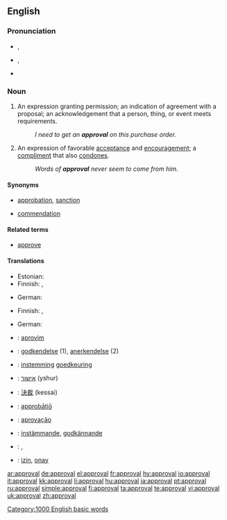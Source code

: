 ==English==

===Pronunciation===
* {{a|UK}} {{IPA|/əˈpɹuːvəl/}}, {{SAMPA|/@"pr\u:v@l/}}
* {{a|US}} {{IPA|/əˈpɹuvəl/}}, {{SAMPA|/@"pr\uv@l/}}
* {{audio|en-us-approval.ogg|Audio (US)}}

===Noun===
{{en-noun}}

# An expression granting permission; an indication of agreement with a proposal; an acknowledgement that a person, thing, or event meets requirements.
#:''I need to get an '''approval''' on this purchase order.''
# An expression of favorable [[acceptance]] and [[encouragement]]; a [[compliment]] that also [[condone]]s.
#:''Words of '''approval''' never seem to come from him.''

====Synonyms====
* {{sense|expression granting permission or indicating agreement}} [[approbation]], [[sanction]]
* {{sense|expression of favorable acceptance and encouragement}} [[commendation]]

====Related terms====
*[[approve]]

====Translations====
{{trans-top|permission}}
* Estonian: {{t|et|heakskiitmine}}
* Finnish: {{t-|fi|hyväksyminen}}, {{t-|fi|hyväksyntä}}
{{trans-mid}}
* German: {{t+|de|Genehmigung|f}}
{{trans-bottom}}

{{trans-top|acceptance}}
* Finnish: {{t-|fi|hyväksyminen}}, {{t-|fi|hyväksyntä}}
{{trans-mid}}
* German: {{t+|de|Zustimmung|f}}
{{trans-bottom}}

{{checktrans-top}}
* {{ttbc|Albanian}}: [[aprovim]]
* {{ttbc|Danish}}: [[godkendelse]] {{c}} (1), [[anerkendelse]] {{c}} (2)
* {{ttbc|Dutch}}: [[instemming]] {{f}} [[goedkeuring]] {{f}} 
* {{ttbc|Hebrew}}: [[אישור]] (yshur) {{m}}
{{checktrans-mid}}
* {{ttbc|Japanese}}: [[決裁]] (kessai)
* {{ttbc|Latin}}: [[approbatio|approbātiō]] {{f}}
* {{ttbc|Portuguese}}: [[aprovação]]
* {{ttbc|Swedish}}: [[instämmande]], [[godkännande]]
* {{ttbc|Telugu}}: {{t|te|అనుమతి|tr=anumati|sc=Telu}}, {{t|te|సమ్మతి|tr=sammati|sc=Telu}}
* {{ttbc|Turkish}}: [[izin]], [[onay]]
{{checktrans-bottom}}

[[Category:1000 English basic words]]

[[ar:approval]]
[[de:approval]]
[[el:approval]]
[[fr:approval]]
[[hy:approval]]
[[io:approval]]
[[it:approval]]
[[kk:approval]]
[[li:approval]]
[[hu:approval]]
[[ja:approval]]
[[pt:approval]]
[[ru:approval]]
[[simple:approval]]
[[fi:approval]]
[[ta:approval]]
[[te:approval]]
[[vi:approval]]
[[uk:approval]]
[[zh:approval]]